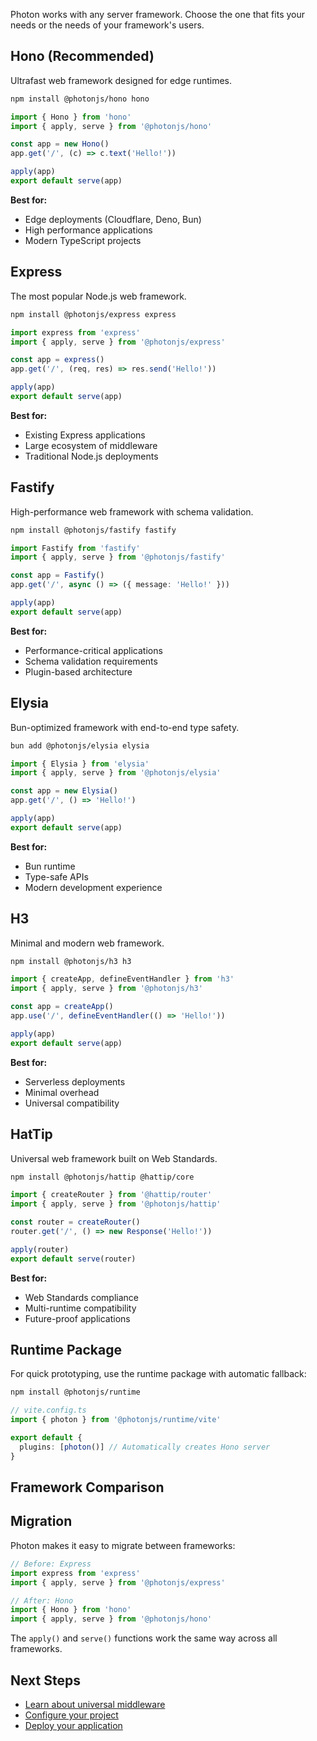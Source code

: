 
<AlphaWarning message="Server adapters are in alpha. Some features may be incomplete." />

Photon works with any server framework. Choose the one that fits your needs or the needs of your framework's users.

## Hono (Recommended)

Ultrafast web framework designed for edge runtimes.

```bash
npm install @photonjs/hono hono
```

```ts
import { Hono } from 'hono'
import { apply, serve } from '@photonjs/hono'

const app = new Hono()
app.get('/', (c) => c.text('Hello!'))

apply(app)
export default serve(app)
```

**Best for:**
- Edge deployments (Cloudflare, Deno, Bun)
- High performance applications
- Modern TypeScript projects

## Express

The most popular Node.js web framework.

```bash
npm install @photonjs/express express
```

```ts
import express from 'express'
import { apply, serve } from '@photonjs/express'

const app = express()
app.get('/', (req, res) => res.send('Hello!'))

apply(app)
export default serve(app)
```

**Best for:**
- Existing Express applications
- Large ecosystem of middleware
- Traditional Node.js deployments

## Fastify

High-performance web framework with schema validation.

```bash
npm install @photonjs/fastify fastify
```

```ts
import Fastify from 'fastify'
import { apply, serve } from '@photonjs/fastify'

const app = Fastify()
app.get('/', async () => ({ message: 'Hello!' }))

apply(app)
export default serve(app)
```

**Best for:**
- Performance-critical applications
- Schema validation requirements
- Plugin-based architecture

## Elysia

Bun-optimized framework with end-to-end type safety.

```bash
bun add @photonjs/elysia elysia
```

```ts
import { Elysia } from 'elysia'
import { apply, serve } from '@photonjs/elysia'

const app = new Elysia()
app.get('/', () => 'Hello!')

apply(app)
export default serve(app)
```

**Best for:**
- Bun runtime
- Type-safe APIs
- Modern development experience

## H3

Minimal and modern web framework.

```bash
npm install @photonjs/h3 h3
```

```ts
import { createApp, defineEventHandler } from 'h3'
import { apply, serve } from '@photonjs/h3'

const app = createApp()
app.use('/', defineEventHandler(() => 'Hello!'))

apply(app)
export default serve(app)
```

**Best for:**
- Serverless deployments
- Minimal overhead
- Universal compatibility

## HatTip

Universal web framework built on Web Standards.

```bash
npm install @photonjs/hattip @hattip/core
```

```ts
import { createRouter } from '@hattip/router'
import { apply, serve } from '@photonjs/hattip'

const router = createRouter()
router.get('/', () => new Response('Hello!'))

apply(router)
export default serve(router)
```

**Best for:**
- Web Standards compliance
- Multi-runtime compatibility
- Future-proof applications

## Runtime Package

For quick prototyping, use the runtime package with automatic fallback:

```bash
npm install @photonjs/runtime
```

```ts
// vite.config.ts
import { photon } from '@photonjs/runtime/vite'

export default {
  plugins: [photon()] // Automatically creates Hono server
}
```

## Framework Comparison

<FrameworkComparison />

## Migration

Photon makes it easy to migrate between frameworks:

```ts
// Before: Express
import express from 'express'
import { apply, serve } from '@photonjs/express'

// After: Hono
import { Hono } from 'hono'
import { apply, serve } from '@photonjs/hono'
```

The `apply()` and `serve()` functions work the same way across all frameworks.

## Next Steps

- [Learn about universal middleware](/guide/middleware)
- [Configure your project](/guide/config)
- [Deploy your application](/guide/deploy)
